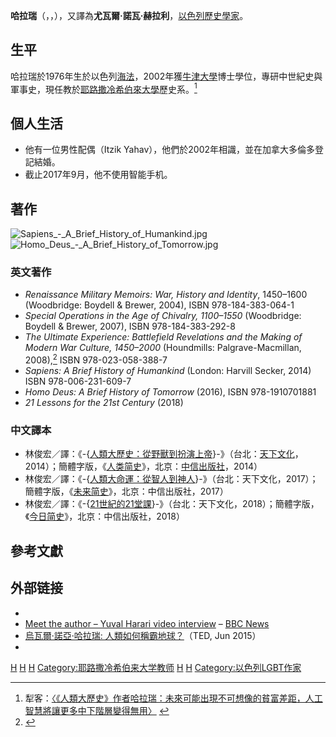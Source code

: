 {{noteTA
|1= zh-cn:人类简史; zh-tw:人類大歷史;
|2= zh-cn:从动物到上帝; zh-tw:從野獸到扮演上帝;
|3= zh-cn:尤瓦尔·赫拉利; zh-tw:哈拉瑞;
|4= zh-cn:未来简史; zh-tw:人類大命運;
|5= zh-cn:从智人到智神; zh-tw:從智人到神人;
|6= zh-cn:贾雷德·戴蒙德; zh-tw:賈德·戴蒙;
}}

{{Infobox scientist
| name          = Yuval Noah Harari<br>哈拉瑞
| native_name   = יובל נח הררי
| native_name_lang = he
| image         = Yuval Harari (cropped).jpg
| image_size    = 200px
| alt           =
| caption       = 哈拉瑞（攝於2022年）
| birth_date    = {{Birth date and age|1976|02|24}}
| birth_place   = {{ISR}}[[阿塔市|阿塔市]]
| death_date    = <!-- {{Death date and age|YYYY|MM|DD|YYYY|MM|DD}} (death date then birth date) -->
| death_place   =
| resting_place =
| resting_place_coordinates = <!-- {{Coord|LAT|LONG|type:landmark|display=inline,title}} -->
| other_names   =
| residence     = {{ISR}} {{link-en|Mesilat Zion|Mesilat Zion}}
| nationality   = {{ISR}}
| fields        = [[歷史|歷史]]
| workplaces    = [[耶路撒冷希伯來大學|耶路撒冷希伯來大學]]
| alma_mater    = [[耶路撒冷希伯來大學|耶路撒冷希伯來大學]]<br />[[牛津大學耶穌學院|牛津大學耶穌學院]]
| thesis_title  = History and I: War and the Relations between History and Personal Identity in Renaissance Military Memoirs, c. 1450-1600
| thesis_url    = 
| thesis_year   = 2002
| doctoral_advisor = Steven J. Gunn
| academic_advisors =
| doctoral_students =
| notable_students =
| known_for     = 《[[人類大歷史|人類大歷史]]》
| author_abbrev_bot =
| author_abbrev_zoo =
| influences    = [[賈德·戴蒙|賈德·戴蒙]]
| influenced    =
| awards        = Polonsky Prize for Creativity and Originality (2009 and 2012)<br />Society for Military History's Moncado Award<br />Young Israeli Academy of Sciences<br />[[中国国家图书馆|中国国家图书馆]]年度最佳图书奖
| signature     = <!--(filename only)-->
| signature_alt =
| website       = {{URL|http://www.ynharari.com}}
| footnotes     =
| spouse        =Itzik Yahav
| children      =
| religion      =
}}
'''哈拉瑞'''（{{lang-he|יובל נח הררי}}，{{lang-en|Yuval Noah Harari}}，{{bd|1976年|2月24日}}），又譯為'''尤瓦爾·諾瓦·赫拉利'''，[[以色列|以色列]][[歷史學家|歷史學家]]。

==生平==
哈拉瑞於1976年生於以色列[[海法|海法]]，2002年獲[[牛津大學|牛津大學]]博士學位，專研中世紀史與軍事史，現任教於[[耶路撒冷希伯來大學|耶路撒冷希伯來大學]]歷史系。<ref>犁客：[https://www.thenewslens.com/article/28534 〈《人類大歷史》作者哈拉瑞：未來可能出現不可想像的貧富差距，人工智慧將讓更多中下階層變得無用〉] {{Wayback|url=https://www.thenewslens.com/article/28534 |date=20180315195926 }}</ref>

==個人生活==
*他有一位男性配偶（Itzik Yahav），他們於2002年相識，並在加拿大多倫多登記結婚。
*截止2017年9月，他不使用智能手机。

==著作==
[[File:Sapiens_-_A_Brief_History_of_Humankind.jpg|left]]
[[File:Homo_Deus_-_A_Brief_History_of_Tomorrow.jpg|left]]
===英文著作===
* ''Renaissance Military Memoirs: War, History and Identity'', 1450–1600 (Woodbridge: Boydell & Brewer, 2004), ISBN 978-184-383-064-1
* ''Special Operations in the Age of Chivalry, 1100–1550'' (Woodbridge: Boydell & Brewer, 2007), ISBN 978-184-383-292-8
* ''The Ultimate Experience: Battlefield Revelations and the Making of Modern War Culture, 1450–2000'' (Houndmills: Palgrave-Macmillan, 2008),<ref name="ynharari.com">{{Cite web |url=http://www.ynharari.com/ |title=Yuval Harari - SHORT OVERVIEW |accessdate=2016-09-02 |archive-date=2018-11-03 |archive-url=https://web.archive.org/web/20181103030842/https://www.ynharari.com/ |dead-url=no }}</ref> ISBN 978-023-058-388-7
* ''Sapiens: A Brief History of Humankind'' (London: Harvill Secker, 2014) ISBN 978-006-231-609-7
* ''Homo Deus: A Brief History of Tomorrow'' (2016), ISBN 978-1910701881
* ''21 Lessons for the 21st Century'' (2018)

===中文譯本===
*林俊宏／譯：《-{[[人類大歷史：從野獸到扮演上帝|人類大歷史：從野獸到扮演上帝]]}-》（台北：[[天下文化|天下文化]]，2014）；簡體字版，《[[人类简史|人类简史]]》，北京：[[中信出版社|中信出版社]]，2014）
*林俊宏／譯：《-{[[人類大命運：從智人到神人|人類大命運：從智人到神人]]}-》（台北：天下文化，2017）；簡體字版，《[[未来简史|未来简史]]》，北京：中信出版社，2017）
*林俊宏／譯：《-{[[21世紀的21堂課|21世紀的21堂課]]}-》（台北：天下文化，2018）；簡體字版，《[[今日简史|今日简史]]》，北京：中信出版社，2018）

==參考文獻==
{{reflist}}

==外部链接==
{{Wikiquote}}
* {{Official website|http://ynharari.com/}}
* [http://www.bbc.co.uk/news/science-environment-29205225 Meet the author – Yuval Harari video interview]{{Wayback|url=http://www.bbc.co.uk/news/science-environment-29205225 |date=20161016143354 }} – [[BBC_News|BBC News]]
*[https://www.ted.com/talks/yuval_noah_harari_what_explains_the_rise_of_humans?language=zh-tw 烏瓦爾·諾亞·哈拉瑞: 人類如何稱霸地球？]{{Wayback|url=https://www.ted.com/talks/yuval_noah_harari_what_explains_the_rise_of_humans?language=zh-tw |date=20160506055308 }}（TED, Jun 2015）
*{{TED speaker|yuval_noah_harari}}

[[Category:以色列歷史學家|H]]
[[Category:牛津大學耶穌學院校友|H]]
[[Category:耶路撒冷希伯來大學校友|H]]
[[Category:耶路撒冷希伯来大学教师|Category:耶路撒冷希伯来大学教师]]
[[Category:LGBT猶太人|H]]
[[Category:男同性戀作家|H]]
[[Category:以色列LGBT作家|Category:以色列LGBT作家]]